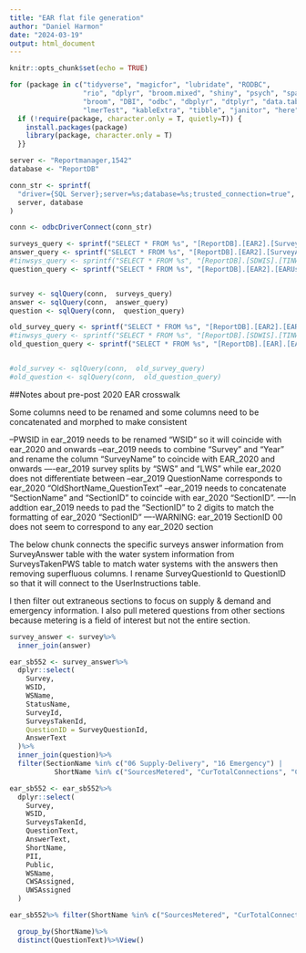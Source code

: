 ---
title: "EAR flat file generation"
author: "Daniel Harmon"
date: "2024-03-19"
output: html_document
---

```{r setup, include=FALSE}
knitr::opts_chunk$set(echo = TRUE)

for (package in c("tidyverse", "magicfor", "lubridate", "RODBC",
                  "rio", "dplyr", "broom.mixed", "shiny", "psych", "sparklyr", "readxl", "fs", "readxl",
                  "broom", "DBI", "odbc", "dbplyr", "dtplyr", "data.table", "ggpubr", "robustlmm", 
                  "lmerTest", "kableExtra", "tibble", "janitor", "here", "glue", "stringr", "rgdal", "sp", "raster", "tigris", "knitr")){
  if (!require(package, character.only = T, quietly=T)) {
    install.packages(package)
    library(package, character.only = T)
  }}
```


```{r}

server <- "Reportmanager,1542"
database <- "ReportDB"

conn_str <- sprintf(
  "driver={SQL Server};server=%s;database=%s;trusted_connection=true",
  server, database
)

conn <- odbcDriverConnect(conn_str)

surveys_query <- sprintf("SELECT * FROM %s", "[ReportDB].[EAR2].[SurveysTakenPWS]")
answer_query <- sprintf("SELECT * FROM %s", "[ReportDB].[EAR2].[SurveyAnswer]")
#tinwsys_query <- sprintf("SELECT * FROM %s", "[ReportDB].[SDWIS].[TINWSYS]")
question_query <- sprintf("SELECT * FROM %s", "[ReportDB].[EAR2].[EARUserInstructions]")


survey <- sqlQuery(conn,  surveys_query)
answer <- sqlQuery(conn,  answer_query)
question <- sqlQuery(conn,  question_query)

old_survey_query <- sprintf("SELECT * FROM %s", "[ReportDB].[EAR2].[EARSurveyResults]")
#tinwsys_query <- sprintf("SELECT * FROM %s", "[ReportDB].[SDWIS].[TINWSYS]")
old_question_query <- sprintf("SELECT * FROM %s", "[ReportDB].[EAR].[EARUserInstructions]")


#old_survey <- sqlQuery(conn,  old_survey_query)
#old_question <- sqlQuery(conn,  old_question_query)


```
##Notes about pre-post 2020 EAR crosswalk

Some columns need to be renamed and some columns need to be concatenated and morphed to make consistent

--PWSID in ear_2019 needs to be renamed "WSID" so it will coincide with ear_2020 and onwards
--ear_2019 needs to combine "Survey" and "Year" and rename the column "SurveyName" to coincide with EAR_2020 and onwards
----ear_2019 survey splits by "SWS" and "LWS" while ear_2020 does not differentiate between 
--ear_2019 QuestionName corresponds to ear_2020 "OldShortName_QuestionText"
--ear_2019 needs to concatenate "SectionName" and "SectionID" to coincide with ear_2020 "SectionID". 
----In addtion ear_2019 needs to pad the "SectionID" to 2 digits to match the formatting of ear_2020 "SectionID"
----WARNING: ear_2019 SectionID 00 does not seem to correspond to any ear_2020 section

The below chunk connects the specific surveys answer information from SurveyAnswer table with the water system information from SurveysTakenPWS table to match water systems with the answers then removing superfluous columns. I rename SurveyQuestionId to QuestionID so that it will connect to the UserInstructions table.

I then filter out extraneous sections to focus on supply & demand and emergency information. I also pull metered questions from other sections because metering is a field of interest but not the entire section.


```{r}
survey_answer <- survey%>%
  inner_join(answer)

ear_sb552 <- survey_answer%>%
  dplyr::select(
    Survey,
    WSID,
    WSName,
    StatusName,
    SurveyId,
    SurveysTakenId,
    QuestionID = SurveyQuestionId,
    AnswerText
  )%>%
  inner_join(question)%>%
  filter(SectionName %in% c("06 Supply-Delivery", "16 Emergency") |
           ShortName %in% c("SourcesMetered", "CurTotalConnections", "ConnectionsMeterRecordsKept"))

ear_sb552 <- ear_sb552%>%
  dplyr::select(
    Survey,
    WSID,
    SurveysTakenId,
    QuestionText,
    AnswerText,
    ShortName,
    PII,
    Public,
    WSName,
    CWSAssigned,
    UWSAssigned
  )

ear_sb552%>% filter(ShortName %in% c("SourcesMetered", "CurTotalConnections", "ConnectionsMeterRecordsKept"))%>%View()

  group_by(ShortName)%>%
  distinct(QuestionText)%>%View()

```



